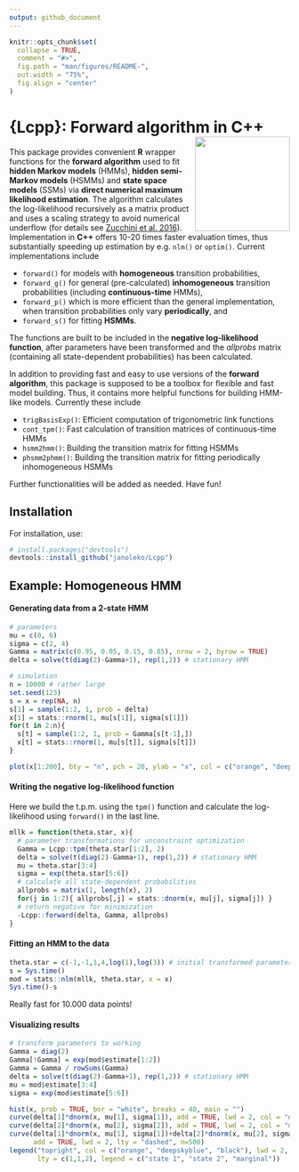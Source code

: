 ```yaml
---
output: github_document
---
```


```r
knitr::opts_chunk$set(
  collapse = TRUE,
  comment = "#>",
  fig.path = "man/figures/README-",
  out.width = "75%",
  fig.align = "center"
)
```

# {Lcpp}: Forward algorithm in C++ <img src="man/figures/Lcpp_logo_new.png" align="right" height=170>

This package provides convenient **R** wrapper functions for the **forward algorithm** used to fit **hidden Markov models** (HMMs), **hidden semi-Markov models** (HSMMs) and **state space models** (SSMs) via **direct numerical maximum likelihood estimation**. The algorithm calculates the log-likelihood recursively as a matrix product and uses a scaling strategy to avoid numerical underflow (for details see [Zucchini et al. 2016](https://www.taylorfrancis.com/books/mono/10.1201/b20790/hidden-markov-models-time-series-walter-zucchini-iain-macdonald-roland-langrock)). Implementation in **C++** offers 10-20 times faster evaluation times, thus substantially speeding up estimation by e.g. `nlm()` or `optim()`. Current implementations include

* `forward()` for models with **homogeneous** transition probabilities,
* `forward_g()` for general (pre-calculated) **inhomogeneous** transition probabilities (including **continuous-time** HMMs),
* `forward_p()` which is more efficient than the general implementation, when transition probabilities only vary **periodically**, and
* `forward_s()` for fitting **HSMMs**.

The functions are built to be included in the **negative log-likelihood function**, after parameters have been transformed and the *allprobs* matrix (containing all state-dependent probabilities) has been calculated. 

In addition to providing fast and easy to use versions of the **forward algorithm**, this package is supposed to be a toolbox for flexible and fast model building. Thus, it contains more helpful functions for building HMM-like models. Currently these include

* `trigBasisExp()`: Efficient computation of trigonometric link functions
* `cont_tpm()`: Fast calculation of transition matrices of continuous-time HMMs
* `hsmm2hmm()`: Building the transition matrix for fitting HSMMs
* `phsmm2phmm()`: Building the transition matrix for fitting periodically inhomogeneous  HSMMs

Further functionalities will be added as needed. Have fun!

## Installation

For installation, use:
```r
# install.packages("devtools")
devtools::install_github("janoleko/Lcpp")
```

## Example: Homogeneous HMM

#### Generating data from a 2-state HMM
```r
# parameters
mu = c(0, 6)
sigma = c(2, 4)
Gamma = matrix(c(0.95, 0.05, 0.15, 0.85), nrow = 2, byrow = TRUE)
delta = solve(t(diag(2)-Gamma+1), rep(1,2)) # stationary HMM

# simulation
n = 10000 # rather large
set.seed(123)
s = x = rep(NA, n)
s[1] = sample(1:2, 1, prob = delta)
x[1] = stats::rnorm(1, mu[s[1]], sigma[s[1]])
for(t in 2:n){
  s[t] = sample(1:2, 1, prob = Gamma[s[t-1],])
  x[t] = stats::rnorm(1, mu[s[t]], sigma[s[t]])
}

plot(x[1:200], bty = "n", pch = 20, ylab = "x", col = c("orange", "deepskyblue")[s[1:200]])
```

#### Writing the negative log-likelihood function
Here we build the t.p.m. using the `tpm()` function and calculate the log-likelihood using `forward()` in the last line.
```r
mllk = function(theta.star, x){
  # parameter transformations for unconstraint optimization
  Gamma = Lcpp::tpm(theta.star[1:2], 2)
  delta = solve(t(diag(2)-Gamma+1), rep(1,2)) # stationary HMM
  mu = theta.star[3:4]
  sigma = exp(theta.star[5:6])
  # calculate all state-dependent probabilities
  allprobs = matrix(1, length(x), 2)
  for(j in 1:2){ allprobs[,j] = stats::dnorm(x, mu[j], sigma[j]) }
  # return negative for minimization
  -Lcpp::forward(delta, Gamma, allprobs)
}
```

#### Fitting an HMM to the data
```r
theta.star = c(-1,-1,1,4,log(1),log(3)) # initial transformed parameters: not chosen too well
s = Sys.time()
mod = stats::nlm(mllk, theta.star, x = x)
Sys.time()-s
```
Really fast for 10.000 data points!

#### Visualizing results
```r
# transform parameters to working
Gamma = diag(2)
Gamma[!Gamma] = exp(mod$estimate[1:2])
Gamma = Gamma / rowSums(Gamma)
delta = solve(t(diag(2)-Gamma+1), rep(1,2)) # stationary HMM
mu = mod$estimate[3:4]
sigma = exp(mod$estimate[5:6])

hist(x, prob = TRUE, bor = "white", breaks = 40, main = "")
curve(delta[1]*dnorm(x, mu[1], sigma[1]), add = TRUE, lwd = 2, col = "orange", n=500)
curve(delta[2]*dnorm(x, mu[2], sigma[2]), add = TRUE, lwd = 2, col = "deepskyblue", n=500)
curve(delta[1]*dnorm(x, mu[1], sigma[1])+delta[2]*dnorm(x, mu[2], sigma[2]),
      add = TRUE, lwd = 2, lty = "dashed", n=500)
legend("topright", col = c("orange", "deepskyblue", "black"), lwd = 2, bty = "n",
       lty = c(1,1,2), legend = c("state 1", "state 2", "marginal"))
```